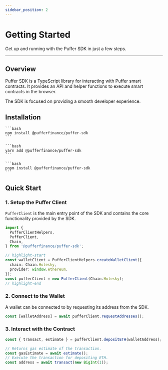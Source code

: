 ```yaml
---
sidebar_position: 2
---
```



# Getting Started

Get up and running with the Puffer SDK in just a few steps.

---

## Overview

Puffer SDK is a TypeScript library for interacting with Puffer smart contracts. It provides an API and helper functions to execute smart contracts in the browser.

The SDK is focused on providing a smooth developer experience.

## Installation

<Tabs groupId="package-managers">
  <TabItem value="npm" label="npm">

    ```bash
    npm install @pufferfinance/puffer-sdk
    ```

  </TabItem>
  <TabItem value="yarn" label="yarn">

    ```bash
    yarn add @pufferfinance/puffer-sdk
    ```

  </TabItem>
  <TabItem value="pnpm" label="pnpm">

    ```bash
    pnpm install @pufferfinance/puffer-sdk
    ```

  </TabItem>
</Tabs>

## Quick Start

### 1. Setup the Puffer Client

`PufferClient` is the main entry point of the SDK and contains the core functionality provided by the SDK.

```ts
import {
  PufferClientHelpers,
  PufferClient,
  Chain,
} from '@pufferfinance/puffer-sdk';

// highlight-start
const walletClient = PufferClientHelpers.createWalletClient({
  chain: Chain.Holesky,
  provider: window.ethereum,
});
const pufferClient = new PufferClient(Chain.Holesky);
// highlight-end
```

### 2. Connect to the Wallet

A wallet can be connected to by requesting its address from the SDK.

```ts
const [walletAddress] = await pufferClient.requestAddresses();
```

### 3. Interact with the Contract

```ts
const { transact, estimate } = pufferClient.depositETH(walletAddress);

// Returns gas estimate of the transaction.
const gasEstimate = await estimate();
// Execute the transaction for depositing ETH.
const address = await transact(new BigInt(1));
```

